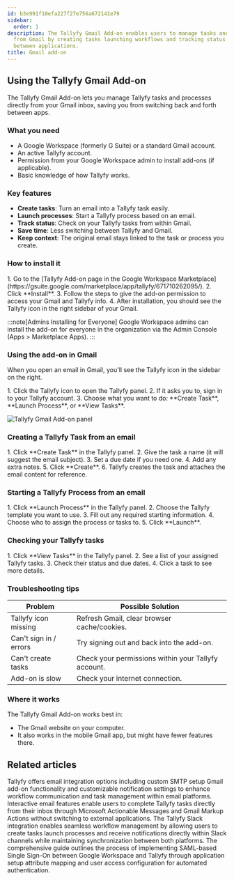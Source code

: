 ```yaml
---
id: b3e991f10efa227f27e756a672141e79
sidebar:
  order: 1
description: The Tallyfy Gmail Add-on enables users to manage tasks and processes directly
  from Gmail by creating tasks launching workflows and tracking status without switching
  between applications.
title: Gmail add-on
---
```



## Using the Tallyfy Gmail Add-on

The Tallyfy Gmail Add-on lets you manage Tallyfy tasks and processes directly from your Gmail inbox, saving you from switching back and forth between apps.

### What you need

- A Google Workspace (formerly G Suite) or a standard Gmail account.
- An active Tallyfy account.
- Permission from your Google Workspace admin to install add-ons (if applicable).
- Basic knowledge of how Tallyfy works.

### Key features

- **Create tasks**: Turn an email into a Tallyfy task easily.
- **Launch processes**: Start a Tallyfy process based on an email.
- **Track status**: Check on your Tallyfy tasks from within Gmail.
- **Save time**: Less switching between Tallyfy and Gmail.
- **Keep context**: The original email stays linked to the task or process you create.

### How to install it

<Steps>
1. Go to the [Tallyfy Add-on page in the Google Workspace Marketplace](https://gsuite.google.com/marketplace/app/tallyfy/671710262095/).
2. Click **Install**.
3. Follow the steps to give the add-on permission to access your Gmail and Tallyfy info.
4. After installation, you should see the Tallyfy icon in the right sidebar of your Gmail.
</Steps>

:::note[Admins Installing for Everyone]
Google Workspace admins can install the add-on for everyone in the organization via the Admin Console (Apps > Marketplace Apps).
:::

### Using the add-on in Gmail

When you open an email in Gmail, you'll see the Tallyfy icon in the sidebar on the right.

<Steps>
1. Click the Tallyfy icon to open the Tallyfy panel.
2. If it asks you to, sign in to your Tallyfy account.
3. Choose what you want to do: **Create Task**, **Launch Process**, or **View Tasks**.
</Steps>

![Tallyfy Gmail Add-on panel](https://screenshots.tallyfy.com/file-orF3UnYz5p.png)

### Creating a Tallyfy Task from an email

<Steps>
1. Click **Create Task** in the Tallyfy panel.
2. Give the task a name (it will suggest the email subject).
3. Set a due date if you need one.
4. Add any extra notes.
5. Click **Create**.
6. Tallyfy creates the task and attaches the email content for reference.
</Steps>

### Starting a Tallyfy Process from an email

<Steps>
1. Click **Launch Process** in the Tallyfy panel.
2. Choose the Tallyfy template you want to use.
3. Fill out any required starting information.
4. Choose who to assign the process or tasks to.
5. Click **Launch**.
</Steps>

### Checking your Tallyfy tasks

<Steps>
1. Click **View Tasks** in the Tallyfy panel.
2. See a list of your assigned Tallyfy tasks.
3. Check their status and due dates.
4. Click a task to see more details.
</Steps>

### Troubleshooting tips

| Problem                 | Possible Solution                                    |
|-------------------------|------------------------------------------------------|
| Tallyfy icon missing    | Refresh Gmail, clear browser cache/cookies.          |
| Can't sign in / errors | Try signing out and back into the add-on.            |
| Can't create tasks      | Check your permissions within your Tallyfy account.  |
| Add-on is slow        | Check your internet connection.                      |

### Where it works

The Tallyfy Gmail Add-on works best in:
- The Gmail website on your computer.
- It also works in the mobile Gmail app, but might have fewer features there.


## Related articles
<CardGrid>
<LinkTitleCard header="<b>Integrations > Email and SMTP</b>" href="/products/pro/integrations/email/" > Tallyfy offers email integration options including custom SMTP setup Gmail add-on functionality and customizable notification settings to enhance workflow communication and task management within email platforms. </LinkTitleCard>
<LinkTitleCard header="<b>Integrations > Exploring interactive email actions</b>" href="/products/pro/integrations/interactive-email-actions/" > Interactive email features enable users to complete Tallyfy tasks directly from their inbox through Microsoft Actionable Messages and Gmail Markup Actions without switching to external applications. </LinkTitleCard>
<LinkTitleCard header="<b>Integrations > Slack</b>" href="/products/pro/integrations/slack/" > The Tallyfy Slack integration enables seamless workflow management by allowing users to create tasks launch processes and receive notifications directly within Slack channels while maintaining synchronization between both platforms. </LinkTitleCard>
<LinkTitleCard header="<b>Authentication > Integrate Google Suite</b>" href="/products/pro/integrations/authentication/how-to-integrate-google-suite-samlsso-with-tallyfy/" > The comprehensive guide outlines the process of implementing SAML-based Single Sign-On between Google Workspace and Tallyfy through application setup attribute mapping and user access configuration for automated authentication. </LinkTitleCard>
</CardGrid>